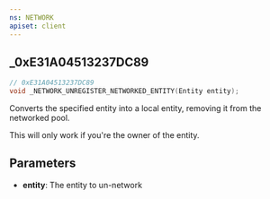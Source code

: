 ```yaml
---
ns: NETWORK
apiset: client
---
```

## _0xE31A04513237DC89

```c
// 0xE31A04513237DC89
void _NETWORK_UNREGISTER_NETWORKED_ENTITY(Entity entity);
```

Converts the specified entity into a local entity, removing it from the networked pool.

This will only work if you're the owner of the entity.

## Parameters
* **entity**: The entity to un-network
